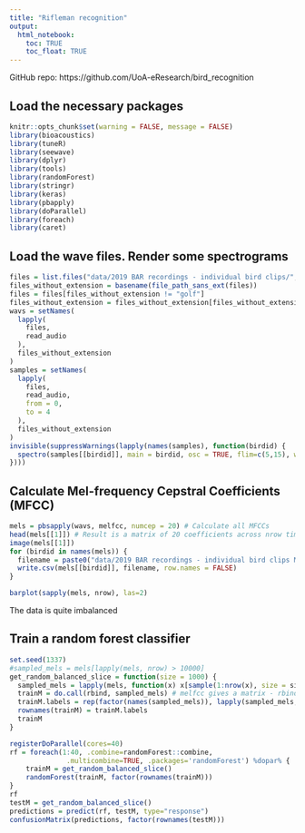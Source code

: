 ```yaml
---
title: "Rifleman recognition"
output: 
  html_notebook:
    toc: TRUE
    toc_float: TRUE
---
```


GitHub repo: https://github.com/UoA-eResearch/bird_recognition

## Load the necessary packages

```r
knitr::opts_chunk$set(warning = FALSE, message = FALSE)
library(bioacoustics)
library(tuneR)
library(seewave)
library(dplyr)
library(tools)
library(randomForest)
library(stringr)
library(keras)
library(pbapply)
library(doParallel)
library(foreach)
library(caret)
```

## Load the wave files. Render some spectrograms

```r
files = list.files("data/2019 BAR recordings - individual bird clips/", "*.wav", full.names=TRUE)
files_without_extension = basename(file_path_sans_ext(files))
files = files[files_without_extension != "golf"]
files_without_extension = files_without_extension[files_without_extension != "golf"]
wavs = setNames(
  lapply(
    files,
    read_audio
  ),
  files_without_extension
)
samples = setNames(
  lapply(
    files,
    read_audio,
    from = 0,
    to = 4
  ),
  files_without_extension
)
invisible(suppressWarnings(lapply(names(samples), function(birdid) {
  spectro(samples[[birdid]], main = birdid, osc = TRUE, flim=c(5,15), wl=300)
})))
```

## Calculate Mel-frequency Cepstral Coefficients (MFCC)

```r
mels = pbsapply(wavs, melfcc, numcep = 20) # Calculate all MFCCs
head(mels[[1]]) # Result is a matrix of 20 coefficients across nrow time frames
image(mels[[1]])
for (birdid in names(mels)) {
  filename = paste0("data/2019 BAR recordings - individual bird clips MELFCC/", birdid, ".csv")
  write.csv(mels[[birdid]], filename, row.names = FALSE)
}
```

```r
barplot(sapply(mels, nrow), las=2)
```

The data is quite imbalanced

## Train a random forest classifier

```r
set.seed(1337)
#sampled_mels = mels[lapply(mels, nrow) > 10000]
get_random_balanced_slice = function(size = 1000) {
  sampled_mels = lapply(mels, function(x) x[sample(1:nrow(x), size = size),])
  trainM = do.call(rbind, sampled_mels) # melfcc gives a matrix - rbind to cast from 3D to 2D across the whole training dataset
  trainM.labels = rep(factor(names(sampled_mels)), lapply(sampled_mels, function(x) nrow(x))) # Create birdid labels for each MFCC
  rownames(trainM) = trainM.labels
  trainM
}

registerDoParallel(cores=40)
rf = foreach(1:40, .combine=randomForest::combine,
              .multicombine=TRUE, .packages='randomForest') %dopar% {
    trainM = get_random_balanced_slice()
    randomForest(trainM, factor(rownames(trainM)))
}
rf
testM = get_random_balanced_slice()
predictions = predict(rf, testM, type="response")
confusionMatrix(predictions, factor(rownames(testM)))
```
